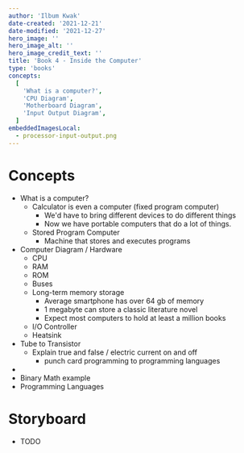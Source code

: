 ```yaml
---
author: 'Ilbum Kwak'
date-created: '2021-12-21'
date-modified: '2021-12-27'
hero_image: ''
hero_image_alt: ''
hero_image_credit_text: ''
title: 'Book 4 - Inside the Computer'
type: 'books'
concepts:
  [
    'What is a computer?',
    'CPU Diagram',
    'Motherboard Diagram',
    'Input Output Diagram',
  ]
embeddedImagesLocal:
  - processor-input-output.png
---
```



# Concepts

- What is a computer?
  - Calculator is even a computer (fixed program computer)
    - We'd have to bring different devices to do different things
    - Now we have portable computers that do a lot of things.
  - Stored Program Computer
    - Machine that stores and executes programs
- Computer Diagram / Hardware
  - CPU
  - RAM
  - ROM
  - Buses
  - Long-term memory storage
    - Average smartphone has over 64 gb of memory
    - 1 megabyte can store a classic literature novel
    - Expect most computers to hold at least a million books
  - I/O Controller
  - Heatsink
- Tube to Transistor
  - Explain true and false / electric current on and off
    - punch card programming to programming languages
- <GatsbyImage
    alt="Processor Input Output Diagram"
    image={getImage(props.localImages[0])}
    className="max-width-40rem"
  />
- Binary Math example
- Programming Languages

# Storyboard

- TODO
